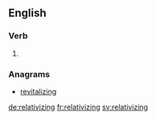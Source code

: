 ==English==

===Verb===
{{head|en}}

# {{present participle of|relativize}}

===Anagrams===
* [[revitalizing#English|revitalizing]]

[[de:relativizing]]
[[fr:relativizing]]
[[sv:relativizing]]